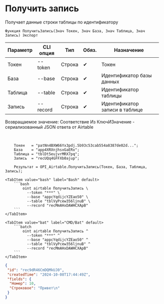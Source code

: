 ﻿---
sidebar_position: 2
description: Получить запись и другие функции для работы с Airtable в Открытом пакете интеграций - бесплатной open-source библиотеке интеграций для 1С:Предприятие 8, OneScript и CLI
keywords: [1C, 1С, 1С:Предприятие, 1С:Предприятие 8.3, API, Интеграция, Сервисы, Обмен, OneScript, CLI, Airtable]
---


# Получить запись
 Получает данные строки таблицы по идентификатору



`Функция ПолучитьЗапись(Знач Токен, Знач База, Знач Таблица, Знач Запись) Экспорт`

  | Параметр | CLI опция | Тип | Обяз. | Назначение |
  |-|-|-|-|-|
  | Токен | --token | Строка | &#x2714; | Токен |
  | База | --base | Строка | &#x2714; | Идентификатор базы данных |
  | Таблица | --table | Строка | &#x2714; | Идентификатор таблицы |
  | Запись | --record | Строка | &#x2714; | Идентификатор записи в таблице |

  
  Возвращаемое значение:   Соответствие Из КлючИЗначение - сериализованный JSON ответа от Airtable

<br/>




```bsl title="Пример использования для 1С:Предприятие/OneScript"
    Токен   = "patNn4BXW66Yx3pdj.5b93c53cab554a8387de02d...";
    База    = "app4XRXnjhsxGaERx";
    Таблица = "tblDt5eujvrMRX7pq";
    Запись  = "recUQq4GFFXb0ajup";

    Результат = OPI_Airtable.ПолучитьЗапись(Токен, База, Таблица, Запись);
```
    

 <Tabs>
  
    <TabItem value="bash" label="Bash" default>
        ```bash
            oint airtable ПолучитьЗапись \
              --token "***" \
              --base "appcYqdijcYZEao50" \
              --table "tblVyPcew356ljnuB" \
              --record "recMmAHxDAWHCXApB"
        ```
    </TabItem>
  
    <TabItem value="bat" label="CMD/Bat" default>
        ```batch
            oint airtable ПолучитьЗапись ^
              --token "***" ^
              --base "appcYqdijcYZEao50" ^
              --table "tblVyPcew356ljnuB" ^
              --record "recMmAHxDAWHCXApB"
        ```
    </TabItem>
</Tabs>


```json title="Результат"
{
 "id": "rec9dR46CmDQMkUJ0",
 "createdTime": "2024-10-08T17:44:49Z",
 "fields": {
  "Номер": 10,
  "Строковое": "Привет\n"
 }
}
```
